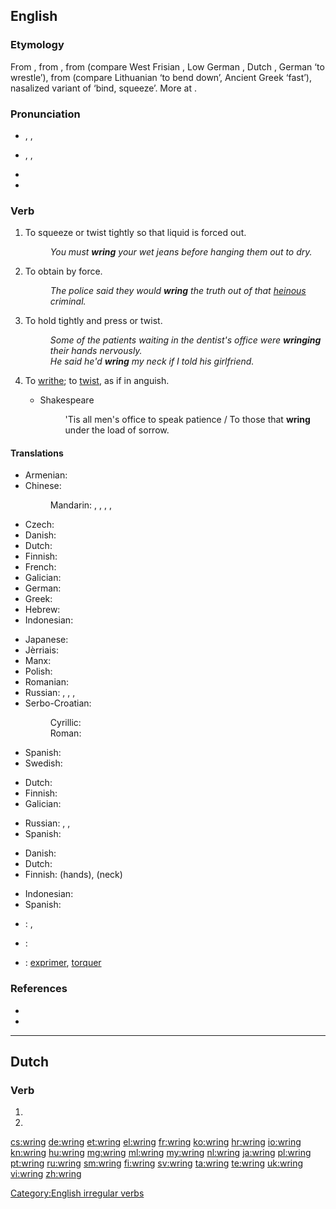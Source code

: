 ==English==

===Etymology===
From {{etyl|enm|en}} {{term|wringen|lang=enm}}, from {{etyl|ang|en}} {{term|wringan|lang=ang}}, from {{etyl|gem-pro|en}} {{recons|wrenganan|lang=gem-pro}} (compare West Frisian {{term|wringe|lang=fy}}, Low German {{term|wringen|lang=nds}}, Dutch {{term|wringen|lang=nl}}, German {{term|ringen|lang=de}} ‘to wrestle’), from {{etyl|ine-pro|en}} {{recons|wrenǵʰ-|lang=ine-pro}} (compare Lithuanian {{term|reñgtis|lang=lt}} ‘to bend down’, Ancient Greek {{term|ῥίμφα|tr=rhímpha|lang=grc}} ‘fast’), nasalized variant of {{recons|werǵʰ-|lang=ine-pro}} ‘bind, squeeze’. More at {{l|en|worry}}.

===Pronunciation===
* {{enPR|rĭng}}, {{IPA|/ɹɪŋ/}}, {{X-SAMPA|/rIN/}}
* {{context|also}} {{a|US}} {{enPR|rēng}}, {{IPA|/ɹiːŋ/}}, {{X-SAMPA|/r\i:N/}}
* {{homophones|ring|lang=en}}
* {{rhymes|ɪŋ}}

===Verb===
{{en-verb|wrings|wringing|'''[[wrang]]''' or '''[[wrung]]'''|wrung}}

# To squeeze or twist tightly so that liquid is forced out.
#: ''You must '''wring''' your wet jeans before hanging them out to dry.''
# To obtain by force.
#: ''The police said they would '''wring''' the truth out of that [[heinous]] criminal.''
# To hold tightly and press or twist.
#: ''Some of the patients waiting in the dentist's office were '''wringing''' their hands nervously.''
#: ''He said he'd '''wring''' my neck if I told his girlfriend.''
# {{context|intransitive|lang=en}} To [[writhe]]; to [[twist]], as if in anguish.
#* Shakespeare
#*: 'Tis all men's office to speak patience / To those that '''wring''' under the load of sorrow.

====Translations====
{{trans-top|to squeeze or twist tightly so that liquid is forced out}}
* Armenian: {{t-|hy|քամել|tr=k'amel}}
* Chinese:
*: Mandarin: {{t|cmn|擰|sc=Hani}}, {{t|cmn|拧|tr=níng|sc=Hani}}, {{t|cmn|絞|sc=Hani}}, {{t|cmn|绞|tr=jiǎo|sc=Hani}}, {{t|cmn|扭|tr=niǔ|sc=Hani}}
* Czech: {{t+|cs|ždímat}}
* Danish: {{t-|da|vride}}
* Dutch: {{t+|nl|uitwringen}}
* Finnish: {{t+|fi|vääntää}}
* French: {{t+|fr|essorer}}
* Galician: {{t-|gl|espremer}}
* German: {{t+|de|wringen}}
* Greek: {{t+|el|στείβω}}
* Hebrew: {{t-|he|סחט|tr=sakhát}}
* Indonesian: {{t+|id|peras}}
{{trans-mid}}
* Japanese: {{t-|ja|絞る|tr=しぼる, jimoru|sc=Jpan}}
* Jèrriais: {{tø|roa-jer|teurtre}}
* Manx: {{t-|gv|faast}}
* Polish: {{t-|pl|wykręcać}}
* Romanian: {{t-|ro|stoarce}}
* Russian: {{t+|ru|выжимать|sc=Cyrl|alt=выжима́ть|tr=vyžimátʹ}} {{impf}}, {{t+|ru|выжать|sc=Cyrl|alt=вы́жать|tr=výžatʹ}} {{pf.}}, {{t-|ru|выкручивать|tr=vykrúčivatʼ|sc=Cyrl}} {{impf}}, {{t+|ru|выкрутить|tr=výkrutitʼ|sc=Cyrl}} {{pf.}}
* Serbo-Croatian:
*: Cyrillic: {{t-|sh|исциједити}}
*: Roman: {{t-|sh|iscijediti}}
* Spanish: {{t-|es|exprimir}}
* Swedish: {{t|sv|vrida ur}}
{{trans-bottom}}

{{trans-top|to obtain by force}}
* Dutch: {{t+|nl|afpersen}}
* Finnish: {{t+|fi|puristaa}}
* Galician: {{t-|gl|espremer}}
{{trans-mid}}
* Russian: {{t+|ru|выжимать|tr=vyžimátʼ|sc=Cyrl}} {{impf}}, {{t+|ru|выжать|tr=výžatʼ|sc=Cyrl}} {{pf.}}, {{t+|ru|вымогать|tr=vymogátʼ|sc=Cyrl}} {{impf}}
* Spanish: {{t-|es|exprimir}}
{{trans-bottom}}

{{trans-top|to hold tightly and press or twist}}
* Danish: {{t-|da|vride}}
* Dutch: {{t+|nl|wringen}}
* Finnish: {{t+|fi|väännellä}} (hands), {{t+|fi|vääntää}} {{t-|fi|niskat nurin}} (neck)
{{trans-mid}}
* Indonesian: {{t+|id|remas}}
* Spanish: {{t-|es|retorcer}}
{{trans-bottom}}

{{checktrans-top}}
* {{ttbc|nl}}: {{t+|nl|wringen}}, {{t+|nl|uitwringen}}
* {{ttbc|fr}}: {{t+|fr|tordre}}
* {{ttbc|ia}}: [[exprimer]], [[torquer]]
{{trans-bottom}}

===References===
* {{R:Century 1911}}
* {{R:Webster 1913}}

[[Category:English irregular verbs]]

----

==Dutch==

===Verb===
{{head|nl}}

# {{nl-verb form of|p=1|n=sg|t=pres|m=ind|wringen}}
# {{nl-verb form of|m=imp|wringen}}

[[cs:wring]]
[[de:wring]]
[[et:wring]]
[[el:wring]]
[[fr:wring]]
[[ko:wring]]
[[hr:wring]]
[[io:wring]]
[[kn:wring]]
[[hu:wring]]
[[mg:wring]]
[[ml:wring]]
[[my:wring]]
[[nl:wring]]
[[ja:wring]]
[[pl:wring]]
[[pt:wring]]
[[ru:wring]]
[[sm:wring]]
[[fi:wring]]
[[sv:wring]]
[[ta:wring]]
[[te:wring]]
[[uk:wring]]
[[vi:wring]]
[[zh:wring]]